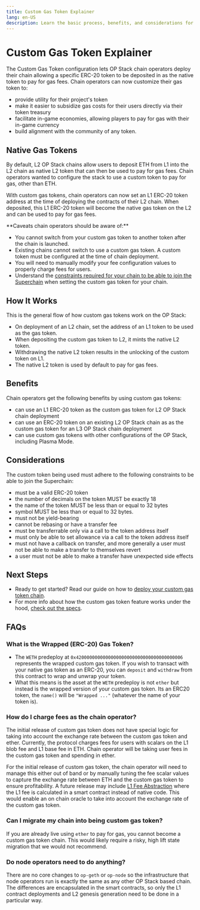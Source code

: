 ```yaml
---
title: Custom Gas Token Explainer
lang: en-US
description: Learn the basic process, benefits, and considerations for running a custom gas token chain.
---
```



# Custom Gas Token Explainer

The Custom Gas Token configuration lets OP Stack chain operators deploy their chain allowing a specific ERC-20 token to be deposited in as the native token to pay for gas fees. Chain operators can now customize their gas token to:

*   provide utility for their project's token
*   make it easier to subsidize gas costs for their users directly via their token treasury
*   facilitate in-game economies, allowing players to pay for gas with their in-game currency
*   build alignment with the community of any token.

## Native Gas Tokens

By default, L2 OP Stack chains allow users to deposit ETH from L1 into the L2 chain as native L2 token that can then be used to pay for gas fees.
Chain operators wanted to configure the stack to use a custom token to pay for gas, other than ETH.

With custom gas tokens, chain operators can now set an L1 ERC-20 token address at the time of deploying the contracts of their L2 chain.
When deposited, this L1 ERC-20 token will become the native gas token on the L2 and can be used to pay for gas fees.

<Callout type="warning">
  **Caveats chain operators should be aware of:**

  *   You cannot switch from your custom gas token to another token after the chain is launched.
  *   Existing chains cannot switch to use a custom gas token. A custom token must be configured at the time of chain deployment.
  *   You will need to manually modify your fee configuration values to properly charge fees for users.
  *   Understand the [constraints required for your chain to be able to join the Superchain](#considerations) when setting the custom gas token for your chain.
</Callout>

## How It Works

This is the general flow of how custom gas tokens work on the OP Stack:

*   On deployment of an L2 chain, set the address of an L1 token to be used as the gas token.
*   When depositing the custom gas token to L2, it mints the native L2 token.
*   Withdrawing the native L2 token results in the unlocking of the custom token on L1.
*   The native L2 token is used by default to pay for gas fees.

## Benefits

Chain operators get the following benefits by using custom gas tokens:

*   can use an L1 ERC-20 token as the custom gas token for L2 OP Stack chain deployment
*   can use an ERC-20 token on an existing L2 OP Stack chain as as the custom gas token for an L3 OP Stack chain deployment
*   can use custom gas tokens with other configurations of the OP Stack, including Plasma Mode.

## Considerations

The custom token being used must adhere to the following constraints to be able to join the Superchain:

*   must be a valid ERC-20 token
*   the number of decimals on the token MUST be exactly 18
*   the name of the token MUST be less than or equal to 32 bytes
*   symbol MUST be less than or equal to 32 bytes.
*   must not be yield-bearing
*   cannot be rebasing or have a transfer fee
*   must be transferrable only via a call to the token address itself
*   must only be able to set allowance via a call to the token address itself
*   must not have a callback on transfer, and more generally a user must not be able to make a transfer to themselves revert
*   a user must not be able to make a transfer have unexpected side effects



## Next Steps

*   Ready to get started? Read our guide on how to [deploy your custom gas token chain](/builders/chain-operators/features/custom-gas-token).
*   For more info about how the custom gas token feature works under the hood, [check out the specs](https://specs.optimism.io/protocol/granite/custom-gas-token.html).

## FAQs

### What is the Wrapped (ERC-20) Gas Token?

*   The `WETH` predeploy at `0x4200000000000000000000000000000000000006` represents the wrapped custom gas token. If you wish to transact with your native gas token as an ERC-20, you can `deposit` and `withdraw` from this contract to wrap and unwrap your token.
*   What this means is the asset at the `WETH` predeploy is not `ether` but instead is the wrapped version of your custom gas token. Its an ERC20 token, the `name()` will be `"Wrapped ..."` (whatever the name of your token is).

### How do I charge fees as the chain operator?

The initial release of custom gas token does not have special logic for taking into account the exchange rate between the custom gas token and ether. Currently, the protocol charges fees for users with scalars on the L1 blob fee and L1 base fee in ETH. Chain operator will be taking user fees in the custom gas token and spending in ether.

For the initial release of custom gas token, the chain operator will need to manage this either out of band or by manually tuning the fee scalar values to capture the exchange rate between ETH and the custom gas token to ensure profitability. A future release may include [L1 Fee Abstraction](https://github.com/ethereum-optimism/specs/issues/73) where the L1 fee is calculated in a smart contract instead of native code. This would enable an on chain oracle to take into account the exchange rate of the custom gas token.

### Can I migrate my chain into being custom gas token?

If you are already live using `ether` to pay for gas, you cannot become a custom gas token chain. This would likely require a risky, high lift state migration that we would not recommend.

### Do node operators need to do anything?

There are no core changes to `op-geth` or `op-node` so the infrastructure that node operators run is exactly the same as any other OP Stack based chain. The differences are encapsulated in the smart contracts, so only the L1 contract deployments and L2 genesis generation need to be done in a particular way.
